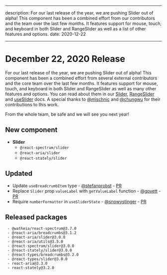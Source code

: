 <!-- Copyright 2020 Adobe. All rights reserved.
This file is licensed to you under the Apache License, Version 2.0 (the "License");
you may not use this file except in compliance with the License. You may obtain a copy
of the License at http://www.apache.org/licenses/LICENSE-2.0
Unless required by applicable law or agreed to in writing, software distributed under
the License is distributed on an "AS IS" BASIS, WITHOUT WARRANTIES OR REPRESENTATIONS
OF ANY KIND, either express or implied. See the License for the specific language
governing permissions and limitations under the License. -->


---

description: For our last release of the year, we are pushing Slider out of alpha! This component has been a combined effort from our contributors and the team over the last few months. It features support for mouse, touch, and keyboard in both Slider and RangeSlider as well as a list of other features and options.
date: 2020-12-22

---

# December 22, 2020 Release

For our last release of the year, we are pushing Slider out of alpha! This component has been a combined effort from several external contributors and the core team over the last few months. It features support for mouse, touch, and keyboard in both Slider and RangeSlider as well as many other features and options. You can read about them in our [Slider](https://watheia.org/react-spectrum/Slider.html), [RangeSlider](https://watheia.org/react-spectrum/RangeSlider.html) and [useSlider](https://watheia.org/react-aria/useSlider.html) docs. A special thanks to [@mischnic](https://github.com/mischnic) and [@chungwu](https://github.com/chungwu) for their contributions to this work.

From the whole team, be safe and we will see you next year!

## New component

- **Slider**
  - `@react-spectrum/slider`
  - `@react-aria/slider`
  - `@react-stately/slider`

## Updated

- Update `useBreadcrumbItem` type - [@stefanprobst](https://github.com/stefanprobst) - [PR](https://github.com/watheia/spectrum/pull/1317)
- Replace `Slider` prop `valueLabel` with `getValueLabel` function - [@govett](https://github.com/devongovett) - [PR](https://github.com/watheia/spectrum/pull/1399)
- Require `numberFormatter` in `useSliderState` - [@snowystinger](https://github.com/snowystinger) - [PR](https://github.com/watheia/spectrum/pull/1381)

## Released packages

```
 - @watheia/react-spectrum@3.7.0
 - @react-aria/breadcrumbs@3.1.2
 - @react-aria/slider@3.0.0
 - @react-aria/utils@3.5.0
 - @react-spectrum/slider@3.0.0
 - @react-stately/slider@3.0.0
 - @react-types/breadcrumbs@3.2.0
 - @react-types/slider@3.0.0
 - react-aria@3.3.0
 - react-stately@3.2.0
```
